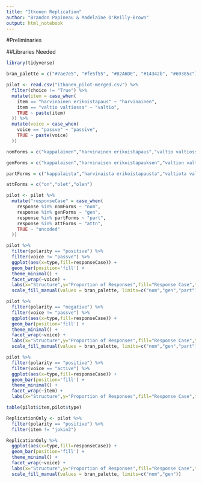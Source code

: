 ```yaml
---
title: "Itkonen Replication"
author: "Brandon Papineau & Madelaine O'Reilly-Brown"
output: html_notebook
---
```


#Preliminaries

##Libraries Needed
```r
library(tidyverse)
```

```r
bran_palette = c("#7ae7e5", "#fe5f55", "#B2A6DE", "#14342b", "#69385c")
```


```r
pilot <- read.csv("itkonen_pilot-merged.csv") %>% 
  filter(choice != "True") %>% 
  mutate(item = case_when(
    item == "harvinainen erikoistapaus" ~ "harvinainen",
    item == "valtio valtiossa" ~ "valtio",
    TRUE ~ paste(item)
  )) %>% 
  mutate(voice = case_when(
    voice == "passve" ~ "passive", 
    TRUE ~ paste(voice)
  ))
```

```r
nomForms = c("kappalainen","harvinainen erikoistapaus","valtio valtiossa","persikka","tulipalo","jokin maininta","mikään maininta","persoonallinen suhde"," kappalainen")
```

```r
genForms = c("kappalaisen","harvinaisen erikoistapauksen","valtion valtiossa","persikan","tulipalon","jonkin maininnan","minkään maininnan","persoonallisen suhteen")
```

```r
partForms = c("kappalaista","harvinaista erikoistapausta","valtiota valtiossa","persikkaa","tulipaloa","mitään mainintaa","persoonallista suhdetta")
```

```r
attForms = c("on","olet","olen")
```

```r
pilot <- pilot %>% 
  mutate("responseCase" = case_when(
    response %in% nomForms ~ "nom",
    response %in% genForms ~ "gen",
    response %in% partForms ~ "part",
    response %in% attForms ~ "attn",
    TRUE ~ "uncoded"
  ))
```

```r
pilot %>% 
  filter(polarity == "positive") %>% 
  filter(voice != "passve") %>% 
  ggplot(aes(x=type,fill=responseCase)) + 
  geom_bar(position='fill') + 
  theme_minimal() + 
  facet_wrap(~voice) + 
  labs(x="Structure",y="Proportion of Responses",fill="Response Case",title="Positive Items") + 
  scale_fill_manual(values = bran_palette, limits=c("nom","gen","part")) 
```

```r
pilot %>% 
  filter(polarity == "negative") %>% 
  filter(voice != "passve") %>% 
  ggplot(aes(x=type,fill=responseCase)) + 
  geom_bar(position='fill') + 
  theme_minimal() + 
  facet_wrap(~voice) + 
  labs(x="Structure",y="Proportion of Responses",fill="Response Case",title="Negative Items") + 
  scale_fill_manual(values = bran_palette, limits=c("nom","gen","part")) 
```

```r
pilot %>% 
  filter(polarity == "positive") %>% 
  filter(voice == "active") %>% 
  ggplot(aes(x=type,fill=responseCase)) + 
  geom_bar(position='fill') + 
  theme_minimal() + 
  facet_wrap(~item) + 
  labs(x="Structure",y="Proportion of Responses",fill="Response Case",title="Positive Items")
```

```r
table(pilot$item,pilot$type)
```


```r
ReplicationOnly <- pilot %>% 
  filter(polarity == "positive") %>% 
  filter(item != "jokin2")
```


```r
ReplicationOnly %>% 
  ggplot(aes(x=type,fill=responseCase)) + 
  geom_bar(position='fill') + 
  theme_minimal() + 
  facet_wrap(~voice) + 
  labs(x="Structure",y="Proportion of Responses",fill="Response Case",title="Replication Results") + 
  scale_fill_manual(values = bran_palette, limits=c("nom","gen")) 
```




